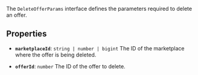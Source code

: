 The `DeleteOfferParams` interface defines the parameters required to delete an offer.

## Properties

- **`marketplaceId`**: `string | number | bigint`
The ID of the marketplace where the offer is being deleted.

- **`offerId`**: `number`
The ID of the offer to delete.
